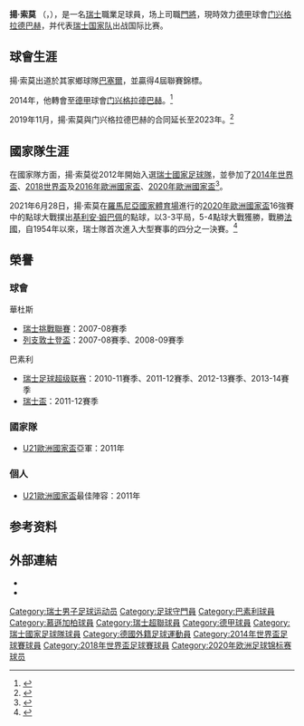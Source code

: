 {{noteTA|G1=Football|G2=uefa|G3=德甲
|T=zh-hans:扬·索莫;zh-hk:恩·蘇馬;zh-tw:揚·索莫;
|1=zh-hans:索莫;zh-hk:蘇馬;zh-tw:索莫;
|2=zh-hans:扬;zh-hk:恩;zh-tw:揚;
|3=zh-hans:瓦杜茲;zh-hk:華杜斯;zh-tw:瓦杜茲;
|4=zh-hans:巴塞尔; zh-hk:巴素利;zh-hant:巴塞爾;
}}
{{Infobox football biography
|           name = 揚·索莫<br />Yann Sommer
|          image = Ser-Swi (18) (cropped).jpg
|        caption = 攝於2018年世界盃
|       fullname = Yann Sommer<ref>{{cite news | title = 2014 FIFA World Cup Brazil: List of Players | url = http://www.fifadata.com/document/fwc/2014/pdf/fwc_2014_squadlists.pdf | publisher = FIFA | format = PDF | page = 30 | date = 2014-06-11 | accessdate = 2014-12-21 | language = en | archive-date = 2015-06-11 | archive-url = https://web.archive.org/web/20150611133541/http://www.uefa.com/uefachampionsleague/news/newsid%3D2255077.html | dead-url = no }}</ref>
|    birth_date  = {{Birth date and age|df=yes|1988|12|17}}
|    birth_place = {{SWI}}[[莫爾日|莫爾日]]
|         height = {{height|m=1.83|precision=0}}
|       position = [[門將|門將]]
|    currentclub = [[门兴格拉德巴赫足球俱乐部|門興格拉德巴赫]]
|     clubnumber = 1
|    youthyears1 = 1996–1997
|    youthclubs1 = FC Herrliberg
|    youthyears2 = 1997–2003
|    youthclubs2 = FC Concordia Basel
|    youthyears3 = 2003–2005
|    youthclubs3 = [[巴塞爾足球俱樂部|巴塞爾]]
|         years1 = 2005–2007
|         clubs1 =[[巴塞爾足球俱樂部|巴塞爾U21]]
|          caps1 = 36
|         goals1 = 0
|         years2 = 2007–2014
|         clubs2 = [[巴塞爾足球俱樂部|巴塞爾]]
|          caps2 = 113
|         goals2 = 0
|         years3 = 2007–2009
|         clubs3 = → [[瓦杜茲足球俱樂部|瓦杜茲]]
|          caps3 = 50
|         goals3 = 0
|         years4 = 2009–2010
|         clubs4 = → [[蘇黎世草蜢足球俱樂部|草蜢]]
|          caps4 = 33
|         goals4 = 0
|         years5 = 2014–
|         clubs5 = [[门兴格拉德巴赫足球俱乐部|門興格拉德巴赫]]
|          caps5 = 247
|         goals5 = 0
| nationalyears1 = 2003–2004
|  nationalteam1 = 瑞士U-16
|  nationalcaps1 = 6
| nationalgoals1 = 0
| nationalyears2 = 2003–2005
|  nationalteam2 = 瑞士U-17
|  nationalcaps2 = 10
| nationalgoals2 = 0
| nationalyears3 = 2005–2007
|  nationalteam3 = 瑞士U-19
|  nationalcaps3 = 18
| nationalgoals3 = 0
| nationalyears4 = 2007–2011
|  nationalteam4 = [[瑞士21歲以下國家足球隊|瑞士U-21]]
|  nationalcaps4 = 31
| nationalgoals4 = 0
| nationalyears5 = 2012–
|  nationalteam5 = [[瑞士國家足球隊|瑞士]]
|  nationalcaps5 = 72
| nationalgoals5 = 0
|       pcupdate = 2022年1月7日
|       ntupdate = 2021年11月15日
}}
'''揚·索莫''' （{{lang-fr|'''Yann Sommer'''}}，{{bd|1988年|12月17日}}），是一名[[瑞士|瑞士]]職業足球員，场上司職[[門將|門將]]，現時效力[[德國足球甲級聯賽|德甲]]球會[[门兴格拉德巴赫足球俱乐部|门兴格拉德巴赫]]，并代表[[瑞士國家足球隊|瑞士国家队]]出战国际比赛。

== 球會生涯 ==
揚·索莫出道於其家鄉球隊[[巴塞爾足球俱樂部|巴塞爾]]，並贏得4屆聯賽錦標。

2014年，他轉會至[[德甲|德甲]]球會[[门兴格拉德巴赫足球俱乐部|门兴格拉德巴赫]]。<ref>{{cite web | url = http://www.fcb.ch/news/show/byItemID/de-de/10044/31907/16/7 | title = Yann Sommer wechselt auf die neue Saison zu Borussia Mönchengladbach | language = de | publisher = FC Basel 1893 | date = 10 March 2014 | access-date = 21 December 2014 | archive-date = 2014-05-23 | archive-url = https://web.archive.org/web/20140523230554/http://www.fcb.ch/news/show/byItemID/de-de/10044/31907/16/7 | dead-url = no }}</ref>

2019年11月，揚·索莫與门兴格拉德巴赫的合同延长至2023年。<ref>{{cite web |url=https://sport.sky.de/fussball/artikel/torhueter-yann-sommer-verlaengert-in-gladbach-bis-2023/11873370/33896 |title=Bis 2023! Gladbach bindet Sommer langfristig |website=Sky Sport |language=de |date=2019-11-29 |access-date=2022-01-08 |archive-date=2021-10-27 |archive-url=https://web.archive.org/web/20211027225913/https://sport.sky.de/fussball/artikel/torhueter-yann-sommer-verlaengert-in-gladbach-bis-2023/11873370/33896 |dead-url=no }}</ref>

== 國家隊生涯 ==
在國家隊方面，揚·索莫從2012年開始入選[[瑞士國家足球隊|瑞士國家足球隊]]，並參加了[[2014年世界盃|2014年世界盃]]、[[2018世界盃|2018世界盃]]及[[2016年歐洲國家盃|2016年歐洲國家盃]]、[[2020年歐洲國家盃|2020年歐洲國家盃]]<ref>{{cite web | url = https://www.bundesliga.com/en/bundesliga/news/switzerland-s-all-bundesliga-xi-at-uefa-euro-2020-embolo-sommer-16256 | title = Switzerland's all-Bundesliga XI at UEFA Euro 2020 | language = en | publisher = Bundesliga | access-date = 2021-06-15 | archive-date = 2021-09-06 | archive-url = https://web.archive.org/web/20210906191919/https://www.bundesliga.com/en/bundesliga/news/switzerland-s-all-bundesliga-xi-at-uefa-euro-2020-embolo-sommer-16256 | dead-url = no }}</ref>。

2021年6月28日，揚·索莫在[[羅馬尼亞|羅馬尼亞]][[國家體育場_(布加勒斯特)|國家體育場]]進行的[[2020年歐洲國家盃|2020年歐洲國家盃]]16強賽中的點球大戰撲出[[基利安·麥巴比|基利安·姆巴佩]]的點球，以3-3平局，5-4點球大戰獲勝，戰勝[[法國國家足球隊|法國]]，自1954年以來，瑞士隊首次進入大型賽事的四分之一決賽。<ref>{{cite news |url=https://en.as.com/en/2021/06/28/football/1624901074_230373.html |title=France 3-3 Switzerland summary: score, goals, highlights, Euro 2020 |date=2021-06-28 |work=AS |accessdate=2021-06-29 |archive-date=2021-07-03 |archive-url=https://web.archive.org/web/20210703183734/https://en.as.com/en/2021/06/28/football/1624901074_230373.html |dead-url=no }}</ref>

== 榮譽 ==
=== 球會 ===
;{{flagicon|SWI}} 華杜斯
* [[瑞士挑戰聯賽|瑞士挑戰聯賽]]：2007-08賽季
* [[列支敦士登盃|列支敦士登盃]]：2007-08賽季、2008-09賽季

;{{flagicon|SWI}} 巴素利
* [[瑞士足球超级联赛|瑞士足球超级联赛]]：2010-11賽季、2011-12賽季、2012-13賽季、2013-14賽季
* [[瑞士盃|瑞士盃]]：2011-12賽季

=== 國家隊 ===
* [[U21歐洲國家盃|U21歐洲國家盃]]亞軍：2011年

=== 個人 ===
* [[U21歐洲國家盃|U21歐洲國家盃]]最佳陣容：2011年

== 参考资料 ==
{{reflist|2}}

== 外部連結 ==
{{commons category}}
* {{SFL|team=52457|player=99455}}
* {{Soccerway}}

{{慕遜加柏球員名單}}
{{Navboxes colour
|title=瑞士國家隊參賽名單
|bg=#d81e05
|fg=white
|list1=
{{2014年世界杯足球赛瑞士参赛名单}}
{{2016年歐洲國家盃瑞士參賽名單}}
{{2018年世界盃足球賽瑞士參賽名單}}
{{2020年欧洲足球锦标赛瑞士参赛名单}}
}}

{{DEFAULTSORT:Sommer, Yann}}
[[Category:瑞士男子足球运动员|Category:瑞士男子足球运动员]]
[[Category:足球守門員|Category:足球守門員]]
[[Category:巴素利球員|Category:巴素利球員]]
[[Category:慕遜加柏球員|Category:慕遜加柏球員]]
[[Category:瑞士超聯球員|Category:瑞士超聯球員]]
[[Category:德甲球員|Category:德甲球員]]
[[Category:瑞士國家足球隊球員|Category:瑞士國家足球隊球員]]
[[Category:德國外籍足球運動員|Category:德國外籍足球運動員]]
[[Category:2014年世界盃足球賽球員|Category:2014年世界盃足球賽球員]]
[[Category:2018年世界盃足球賽球員|Category:2018年世界盃足球賽球員]]
[[Category:2020年欧洲足球锦标赛球员|Category:2020年欧洲足球锦标赛球员]]